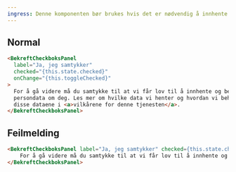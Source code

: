 ```yaml
---
ingress: Denne komponenten bør brukes hvis det er nødvendig å innhente samtykke fra brukeren før de går videre i prosessen. Komponenten skal gi brukeren tydelig beskjed om hvorfor de må samtykke og hva de samtykker til.
---
```



## Normal

<Example>
  <BekreftCheckboksPanelExample />
</Example>

```html
<BekreftCheckboksPanel
  label="Ja, jeg samtykker"
  checked="{this.state.checked}"
  onChange="{this.toggleChecked}"
>
  For å gå videre må du samtykke til at vi får lov til å innhente og behandle
  persondata om deg. Les mer om hvilke data vi henter og hvordan vi behandler
  disse dataene i <a>vilkårene for denne tjenesten</a>.
</BekreftCheckboksPanel>
```

## Feilmelding

<Example>
  <BekreftCheckboksPanelExample feil />
</Example>

```html
<BekreftCheckboksPanel label="Ja, jeg samtykker" checked={this.state.checked} onChange={this.toggleChecked} feil={{feilmelding: 'Du må bekrefte før søknaden kan sendes inn.'}}>
    For å gå videre må du samtykke til at vi får lov til å innhente og behandle persondata om deg. Les mer om hvilke data vi henter og hvordan vi behandler disse dataene i <a>vilkårene for denne tjenesten</a>.
</BekreftCheckboksPanel>
```

